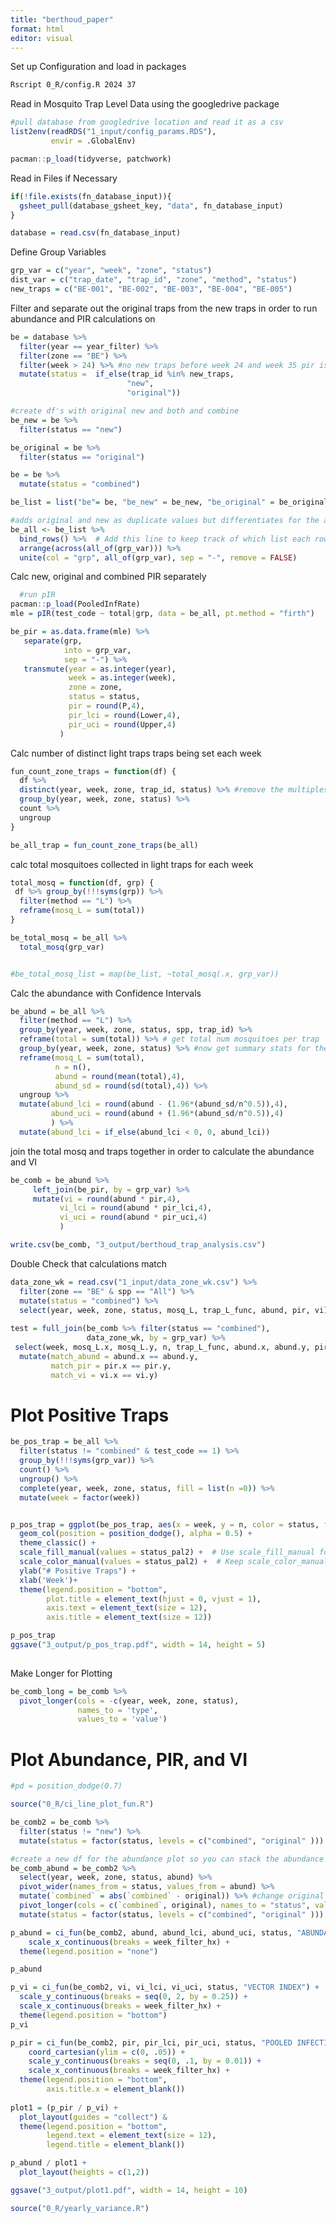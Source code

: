 ```yaml
---
title: "berthoud_paper"
format: html
editor: visual
---
```


Set up Configuration and load in packages

```bash
Rscript 0_R/config.R 2024 37
```

Read in Mosquito Trap Level Data using the googledrive package

```r
#pull database from googledrive location and read it as a csv
list2env(readRDS("1_input/config_params.RDS"),          
         envir = .GlobalEnv)

pacman::p_load(tidyverse, patchwork)
```

Read in Files if Necessary

```r
if(!file.exists(fn_database_input)){
  gsheet_pull(database_gsheet_key, "data", fn_database_input)
}

database = read.csv(fn_database_input)
```

Define Group Variables

```r
grp_var = c("year", "week", "zone", "status")
dist_var = c("trap_date", "trap_id", "zone", "method", "status")
new_traps = c("BE-001", "BE-002", "BE-003", "BE-004", "BE-005")
```

Filter and separate out the original traps from the new traps in order to run abundance and PIR calculations on

```r
be = database %>% 
  filter(year == year_filter) %>%
  filter(zone == "BE") %>%
  filter(week > 24) %>% #no new traps before week 24 and week 35 pir is wonky
  mutate(status =  if_else(trap_id %in% new_traps, 
                          "new",
                          "original"))

#create df's with original new and both and combine
be_new = be %>%
  filter(status == "new")

be_original = be %>%
  filter(status == "original")

be = be %>%
  mutate(status = "combined")

be_list = list("be"= be, "be_new" = be_new, "be_original" = be_original)

#adds original and new as duplicate values but differentiates for the analysis
be_all <- be_list %>%
  bind_rows() %>%  # Add this line to keep track of which list each row came from
  arrange(across(all_of(grp_var))) %>%
  unite(col = "grp", all_of(grp_var), sep = "-", remove = FALSE)
```

Calc new, original and combined PIR separately

```r
  #run pIR
pacman::p_load(PooledInfRate)
mle = pIR(test_code ~ total|grp, data = be_all, pt.method = "firth")

be_pir = as.data.frame(mle) %>%
   separate(grp,
            into = grp_var,
            sep = "-") %>%
   transmute(year = as.integer(year),
             week = as.integer(week),
             zone = zone,
             status = status,
             pir = round(P,4),
             pir_lci = round(Lower,4),
             pir_uci = round(Upper,4)
           )
```

Calc number of distinct light traps traps being set each week

```r
fun_count_zone_traps = function(df) {
  df %>% 
  distinct(year, week, zone, trap_id, status) %>% #remove the multiples pools per trap
  group_by(year, week, zone, status) %>%
  count %>%
  ungroup 
}

be_all_trap = fun_count_zone_traps(be_all)
```

calc total mosquitoes collected in light traps for each week

```r
total_mosq = function(df, grp) {
 df %>% group_by(!!!syms(grp)) %>%
  filter(method == "L") %>%
  reframe(mosq_L = sum(total))
}

be_total_mosq = be_all %>%
  total_mosq(grp_var)


#be_total_mosq_list = map(be_list, ~total_mosq(.x, grp_var))
```

Calc the abundance with Confidence Intervals

```r
be_abund = be_all %>%
  filter(method == "L") %>%
  group_by(year, week, zone, status, spp, trap_id) %>%
  reframe(total = sum(total)) %>% # get total num mosquitoes per trap
  group_by(year, week, zone, status) %>% #now get summary stats for the zone
  reframe(mosq_L = sum(total),
          n = n(),
          abund = round(mean(total),4),
          abund_sd = round(sd(total),4)) %>%
  ungroup %>%
  mutate(abund_lci = round(abund - (1.96*(abund_sd/n^0.5)),4),
         abund_uci = round(abund + (1.96*(abund_sd/n^0.5)),4)
         ) %>%
  mutate(abund_lci = if_else(abund_lci < 0, 0, abund_lci))
```

join the total mosq and traps together in order to calculate the abundance and VI

```r


be_comb = be_abund %>%
     left_join(be_pir, by = grp_var) %>% 
     mutate(vi = round(abund * pir,4),
           vi_lci = round(abund * pir_lci,4),
           vi_uci = round(abund * pir_uci,4)
           )

write.csv(be_comb, "3_output/berthoud_trap_analysis.csv")
```

Double Check that calculations match

```r
data_zone_wk = read.csv("1_input/data_zone_wk.csv") %>%
  filter(zone == "BE" & spp == "All") %>%
  mutate(status = "combined") %>%
  select(year, week, zone, status, mosq_L, trap_L_func, abund, pir, vi)
 
test = full_join(be_comb %>% filter(status == "combined"),
                 data_zone_wk, by = grp_var) %>%
 select(week, mosq_L.x, mosq_L.y, n, trap_L_func, abund.x, abund.y, pir.x, pir.y, vi.x, vi.y) %>%
  mutate(match_abund = abund.x == abund.y,
         match_pir = pir.x == pir.y,
         match_vi = vi.x == vi.y)
```

# Plot Positive Traps

```r
be_pos_trap = be_all %>%
  filter(status != "combined" & test_code == 1) %>%
  group_by(!!!syms(grp_var)) %>%
  count() %>%
  ungroup() %>%
  complete(year, week, zone, status, fill = list(n =0)) %>%
  mutate(week = factor(week))


p_pos_trap = ggplot(be_pos_trap, aes(x = week, y = n, color = status, fill = status)) +
  geom_col(position = position_dodge(), alpha = 0.5) +
  theme_classic() +
  scale_fill_manual(values = status_pal2) +  # Use scale_fill_manual for ribbon color
  scale_color_manual(values = status_pal2) +  # Keep scale_color_manual for line/point color
  ylab("# Positive Traps") +
  xlab('Week')+
  theme(legend.position = "bottom",
        plot.title = element_text(hjust = 0, vjust = 1),
        axis.text = element_text(size = 12),
        axis.title = element_text(size = 12))

p_pos_trap 
ggsave("3_output/p_pos_trap.pdf", width = 14, height = 5)
    
```

Make Longer for Plotting

```r
be_comb_long = be_comb %>%
  pivot_longer(cols = -c(year, week, zone, status), 
               names_to = 'type', 
               values_to = 'value')

```

# Plot Abundance, PIR, and VI

```r

#pd = position_dodge(0.7)

source("0_R/ci_line_plot_fun.R")

be_comb2 = be_comb %>%
  filter(status != "new") %>%
  mutate(status = factor(status, levels = c("combined", "original" )))

#create a new df for the abundance plot so you can stack the abundance so the colors for the area dont get messed up
be_comb_abund = be_comb2 %>%
  select(year, week, zone, status, abund) %>%
  pivot_wider(names_from = status, values_from = abund) %>%
  mutate(`combined` = abs(`combined` - original)) %>% #change original to original plus new because it will area stack and it will end up being the same
  pivot_longer(cols = c(`combined`, original), names_to = "status", values_to = "abund") %>%
  mutate(status = factor(status, levels = c("combined", "original" )))

p_abund = ci_fun(be_comb2, abund, abund_lci, abund_uci, status, "ABUNDANCE") +
    scale_x_continuous(breaks = week_filter_hx) +
  theme(legend.position = "none")

p_abund

p_vi = ci_fun(be_comb2, vi, vi_lci, vi_uci, status, "VECTOR INDEX") +
  scale_y_continuous(breaks = seq(0, 2, by = 0.25)) +
  scale_x_continuous(breaks = week_filter_hx) +
  theme(legend.position = "bottom")
p_vi

p_pir = ci_fun(be_comb2, pir, pir_lci, pir_uci, status, "POOLED INFECTION RATE") +
    coord_cartesian(ylim = c(0, .05)) +
    scale_y_continuous(breaks = seq(0, .1, by = 0.01)) +
    scale_x_continuous(breaks = week_filter_hx) +
  theme(legend.position = "bottom",
        axis.title.x = element_blank())
    
plot1 = (p_pir / p_vi) +
  plot_layout(guides = "collect") &
  theme(legend.position = "bottom",
        legend.text = element_text(size = 12),
        legend.title = element_blank())

p_abund / plot1 +
  plot_layout(heights = c(1,2))

ggsave("3_output/plot1.pdf", width = 14, height = 10)
```

```r
source("0_R/yearly_variance.R")
```
